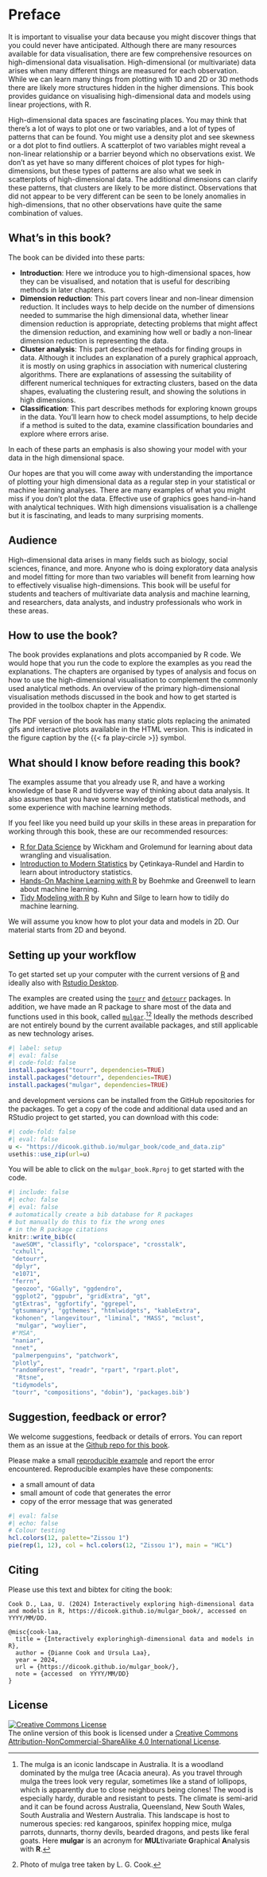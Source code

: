 # Preface {#preface .unnumbered .unlisted}

It is important to visualise your data because you might discover things that you could never have anticipated. Although there are many resources available for data visualisation, there are few comprehensive resources on high-dimensional data visualisation. High-dimensional (or multivariate) data arises when many different things are measured for each observation. While we can learn many things from plotting with 1D and 2D or 3D methods there are likely more structures hidden in the higher dimensions. This book provides guidance on visualising high-dimensional data and models using linear projections, with R.

High-dimensional data spaces are fascinating places. You may think that there's a lot of ways to plot one or two variables, and a lot of types of patterns that can be found. You might use a density plot and see skewness or a dot plot to find outliers. A scatterplot of two variables might reveal a non-linear relationship or a barrier beyond which no observations exist. We don't as yet have so many different choices of plot types for high-dimensions, but these types of patterns are also what we seek in scatterplots of high-dimensional data. The additional dimensions can clarify these patterns, that clusters are likely to be more distinct. Observations that did not appear to be very different can be seen to be lonely anomalies in high-dimensions, that no other observations have quite the same combination of values. 

## What's in this book? {-}

The book can be divided into these parts:

- **Introduction**: Here we introduce you to high-dimensional spaces, how they can be visualised, and notation that is useful for describing methods in later chapters.   
- **Dimension reduction**: This part covers linear and non-linear dimension reduction. It includes ways to help decide on the number of dimensions needed to summarise the high dimensional data, whether linear dimension reduction is appropriate, detecting problems that might affect the dimension reduction, and examining how well or badly a non-linear dimension reduction is representing the data. 
- **Cluster analysis**: This part described methods for finding groups in data. Although it includes an explanation of a purely graphical approach, it is mostly on using graphics in association with numerical clustering algorithms. There are explanations of assessing the suitability of different numerical techniques for extracting clusters, based on the data shapes, evaluating the clustering result, and showing the solutions in high dimensions.
- **Classification**: This part describes methods for exploring known groups in the data. You'll learn how to check model assumptions, to help decide if a method is suited to the data, examine classification boundaries and explore where errors arise. 
<!-- - **Miscellaneous**: The material in this part focuses on examining data from different contexts. This includes multiple time series, longitudinal data. A key pre-processing step is to convert the data into Euclidean space. -->

In each of these parts an emphasis is also showing your model with your data in the high dimensional space. 

Our hopes are that you will come away with understanding the importance of plotting your high dimensional data as a regular step in your statistical or machine learning analyses. There are many examples of what you might miss if you don't plot the data. Effective use of graphics goes hand-in-hand with analytical techniques. With high dimensions visualisation is a challenge but it is fascinating, and leads to many surprising moments.


## Audience {-}

High-dimensional data arises in many fields such as biology, social sciences, finance, and more. Anyone who is doing exploratory data analysis and model fitting for more than two variables will benefit from learning how to effectively visualise high-dimensions. This book will be useful for students and teachers of multivariate data analysis and machine learning, and researchers, data analysts, and industry professionals who work in these areas. 

## How to use the book? {.unnumbered}

The book provides explanations and plots accompanied by R code. We would hope that you run the code to explore the examples as you read the explanations. The chapters are organised by types of analysis and focus on how to use the high-dimensional visualisation to complement the commonly used analytical methods. An overview of the primary high-dimensional visualisation methods discussed in the book and how to get started is provided in the toolbox chapter in the Appendix.  

::: {.content-visible when-format="pdf"}

The PDF version of the book has many static plots replacing the  animated gifs and interactive plots available in the HTML version. This is indicated in the figure caption by the {{< fa play-circle >}} symbol. 

:::

## What should I know before reading this book? {.unnumbered}

The examples assume that you already use R, and have a working knowledge of base R and tidyverse way of thinking about data analysis. It also assumes that you have some knowledge of statistical methods, and some experience with machine learning methods. 

If you feel like you need build up your skills in these areas in preparation for working through this book, these are our recommended resources:

- [R for Data Science](https://r4ds.had.co.nz) by Wickham and Grolemund for learning about data wrangling and visualisation.
- [Introduction to Modern Statistics](https://openintro-ims.netlify.app) by 
Çetinkaya-Rundel and Hardin to learn about introductory statistics.
- [Hands-On Machine Learning with R](https://bradleyboehmke.github.io/HOML/) by Boehmke and Greenwell to learn about machine learning.
- [Tidy Modeling with R](https://www.tmwr.org) by Kuhn and Silge to learn how to tidily do machine learning.

We will assume you know how to plot your data and models in 2D. Our material starts from 2D and beyond.

## Setting up your workflow {.unnumbered}

To get started set up your computer with the current versions of [R](https://cran.r-project.org) and ideally also with [Rstudio Desktop](https://posit.co/download/rstudio-desktop/).

The examples are created using the [`tourr`](http://ggobi.github.io/tourr/) and [`detourr`](https://casperhart.github.io/detourr/) packages. In addition, we have made an R package to share most of the data and functions used in this book, called [`mulgar`](http://dicook.github.io/mulgar).[^mulga][^photo] Ideally the methods described are not entirely bound by the current available packages, and still applicable as new technology arises.  

```r
#| label: setup
#| eval: false
#| code-fold: false
install.packages("tourr", dependencies=TRUE)
install.packages("detourr", dependencies=TRUE)
install.packages("mulgar", dependencies=TRUE)
```

and development versions can be installed from the GitHub repositories for the packages. To get a copy of the code and additional data used and an RStudio project to get started, you can download with this code: 

```r
#| code-fold: false
#| eval: false
u <- "https://dicook.github.io/mulgar_book/code_and_data.zip"
usethis::use_zip(url=u)
```

You will be able to click on the `mulgar_book.Rproj` to get started with the code.

[^mulga]: The mulga is an iconic landscape in Australia. It is a woodland dominated by the mulga tree (Acacia aneura). As you travel through mulga the trees look very regular, sometimes like a stand of lollipops, which is apparently due to close neighbours being clones! The wood is especially hardy, durable and resistant to pests. The climate is semi-arid and it can be found across Australia, Queensland, New South Wales, South Australia and Western Australia. This landscape is host to numerous species: red kangaroos, spinifex hopping mice, mulga parrots, dunnarts, thorny devils, bearded dragons, and pests like feral goats. Here **mulgar** is an acronym for **MUL**tivariate **G**raphical **A**nalysis with **R**.

[^photo]: Photo of mulga tree taken by L. G. Cook.


```r
#| include: false
#| echo: false
#| eval: false
# automatically create a bib database for R packages
# but manually do this to fix the wrong ones
# in the R package citations
knitr::write_bib(c(
 "aweSOM", "classifly", "colorspace", "crosstalk",
 "cxhull",
 "detourr",
 "dplyr",
 "e1071", 
 "ferrn", 
 "geozoo", "GGally", "ggdendro", 
 "ggplot2", "ggpubr", "gridExtra", "gt", 
 "gtExtras", "ggfortify", "ggrepel",
 "gtsummary", "ggthemes", "htmlwidgets", "kableExtra", 
 "kohonen", "langevitour", "liminal", "MASS", "mclust",
  "mulgar", "woylier",
 #"MSA",
 "naniar",
 "nnet",
 "palmerpenguins", "patchwork", 
 "plotly", 
 "randomForest", "readr", "rpart", "rpart.plot",
  "Rtsne", 
 "tidymodels",
 "tourr", "compositions", "dobin"), 'packages.bib')
```

## Suggestion, feedback or error?

We welcome suggestions, feedback or details of errors. You can report them as an issue at the [Github repo for this book](https://github.com/dicook/mulgar_book). 

Please make a small [reproducible example](https://reprex.tidyverse.org) and report the error encountered. Reproducible examples have these components:

- a small amount of data 
- small amount of code that generates the error
- copy of the error message that was generated

```r
#| eval: false
#| echo: false
# Colour testing
hcl.colors(12, palette="Zissou 1")
pie(rep(1, 12), col = hcl.colors(12, "Zissou 1"), main = "HCL")
```

::: {.content-hidden when-format="pdf"}

## Citing

Please use this text and bibtex for citing the book:

```
Cook D., Laa, U. (2024) Interactively exploring high-dimensional data and models in R, https://dicook.github.io/mulgar_book/, accessed on YYYY/MM/DD. 

@misc{cook-laa,
  title = {Interactively exploringhigh-dimensional data and models in R},
  author = {Dianne Cook and Ursula Laa},
  year = 2024,
  url = {https://dicook.github.io/mulgar_book/},
  note = {accessed  on YYYY/MM/DD}
}
```

## License

<a rel="license" href="http://creativecommons.org/licenses/by-nc-sa/4.0/"><img alt="Creative Commons License" style="border-width:0" src="https://i.creativecommons.org/l/by-nc-sa/4.0/88x31.png" /></a><br />The online version of this book is licensed under a <a rel="license" href="http://creativecommons.org/licenses/by-nc-sa/4.0/">Creative Commons Attribution-NonCommercial-ShareAlike 4.0 International License</a>.
:::
